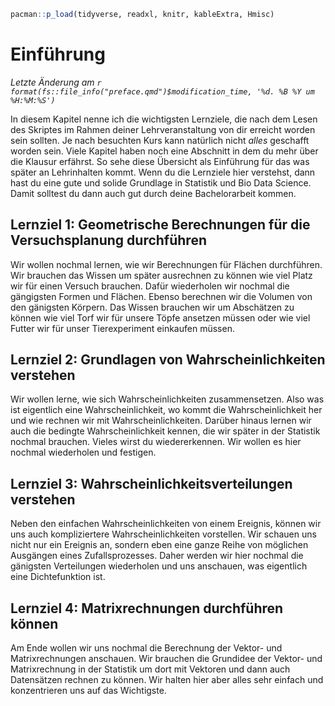 ```r
pacman::p_load(tidyverse, readxl, knitr, kableExtra, Hmisc)
```

# Einführung {#sec-intro}

*Letzte Änderung am `r format(fs::file_info("preface.qmd")$modification_time, '%d. %B %Y um %H:%M:%S')`*

In diesem Kapitel nenne ich die wichtigsten Lernziele, die nach dem Lesen des Skriptes im Rahmen deiner Lehrveranstaltung von dir erreicht worden sein sollten. Je nach besuchten Kurs kann natürlich nicht *alles* geschafft worden sein. Viele Kapitel haben noch eine Abschnitt in dem du mehr über die Klausur erfährst. So sehe diese Übersicht als Einführung für das was später an Lehrinhalten kommt. Wenn du die Lernziele hier verstehst, dann hast du eine gute und solide Grundlage in Statistik und Bio Data Science. Damit solltest du dann auch gut durch deine Bachelorarbeit kommen.

## Lernziel 1: Geometrische Berechnungen für die Versuchsplanung durchführen

Wir wollen nochmal lernen, wie wir Berechnungen für Flächen durchführen. Wir brauchen das Wissen um später ausrechnen zu können wie viel Platz wir für einen Versuch brauchen. Dafür wiederholen wir nochmal die gängigsten Formen und Flächen. Ebenso berechnen wir die Volumen von den gänigsten Körpern. Das Wissen brauchen wir um Abschätzen zu können wie viel Torf wir für unsere Töpfe ansetzen müssen oder wie viel Futter wir für unser Tierexperiment einkaufen müssen.

## Lernziel 2: Grundlagen von Wahrscheinlichkeiten verstehen

Wir wollen lerne, wie sich Wahrscheinlichkeiten zusammensetzen. Also was ist eigentlich eine Wahrscheinlichkeit, wo kommt die Wahrscheinlichkeit her und wie rechnen wir mit Wahrscheinlichkeiten. Darüber hinaus lernen wir auch die bedingte Wahrscheinlichkeit kennen, die wir später in der Statistik nochmal brauchen. Vieles wirst du wiedererkennen. Wir wollen es hier nochmal wiederholen und festigen. 

## Lernziel 3: Wahrscheinlichkeitsverteilungen verstehen

Neben den einfachen Wahrscheinlichkeiten von einem Ereignis, können wir uns auch kompliziertere Wahrscheinlichkeiten vorstellen. Wir schauen uns nicht nur ein Ereignis an, sondern eben eine ganze Reihe von möglichen Ausgängen eines Zufallsprozesses. Daher werden wir hier nochmal die gänigsten Verteilungen wiederholen und uns anschauen, was eigentlich eine Dichtefunktion ist. 

## Lernziel 4: Matrixrechnungen durchführen können

Am Ende wollen wir uns nochmal die Berechnung der Vektor- und Matrixrechnungen anschauen. Wir brauchen die Grundidee der Vektor- und Matrixrechnung in der Statistik um dort mit Vektoren und dann auch Datensätzen rechnen zu können. Wir halten hier aber alles sehr einfach und konzentrieren uns auf das Wichtigste.